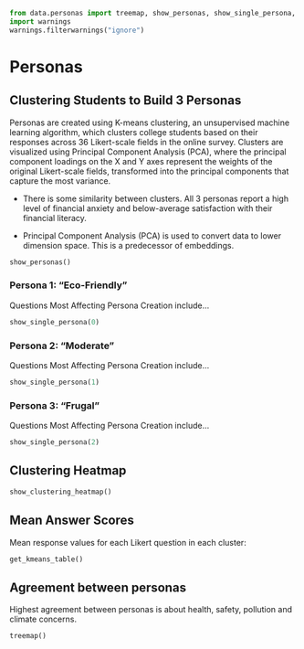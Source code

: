 ```python
from data.personas import treemap, show_personas, show_single_persona, show_clustering_heatmap, get_kmeans_table
import warnings
warnings.filterwarnings("ignore")
```

# Personas

## Clustering Students to Build 3 Personas

Personas are created using K-means clustering, an unsupervised machine learning algorithm, which clusters college students based on their responses across 36 Likert-scale fields in the online survey. Clusters are visualized using Principal Component Analysis (PCA), where the principal component loadings on the X and Y axes represent the weights of the original Likert-scale fields, transformed into the principal components that capture the most variance.

- There is some similarity between clusters. All 3 personas report a high level of financial anxiety and below-average satisfaction with their financial literacy.

- Principal Component Analysis (PCA) is used to convert data to lower dimension space. This is a predecessor of embeddings.


```python
show_personas()
```


### Persona 1: "Eco-Friendly"
Questions Most Affecting Persona Creation include...

```python
show_single_persona(0)
```


### Persona 2: "Moderate"
Questions Most Affecting Persona Creation include...
```python
show_single_persona(1)
```


### Persona 3: "Frugal"
Questions Most Affecting Persona Creation include...
```python
show_single_persona(2)
```

## Clustering Heatmap

```python
show_clustering_heatmap()
```


## Mean Answer Scores
Mean response values for each Likert question in each cluster:

```python
get_kmeans_table()
```

## Agreement between personas
Highest agreement between personas is about health, safety, pollution and climate concerns.

```python
treemap()
```



